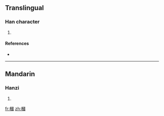 ==Translingual==

===Han character===
{{Han char|rn=75|rad=木|as=11|sn=15|four=4690<sub>0</sub>|canj=木田戈一 (DWIM)}}

# {{defn|Han|sort=木11}}

====References====
* {{Han ref|kx=0548.030|dkj=15382|dj=0935.220|hdz=21280.020|uh=69F6|ud=27126|bh=E5EB|bd=58859}}

----

==Mandarin==

===Hanzi===
{{cmn-hanzi|pin=[[kuì]] ([[kui4]])|wg=k'uei<sup>4</sup>}}

# {{defn|Mandarin|sort=木11}}

[[fr:槶]]
[[zh:槶]]